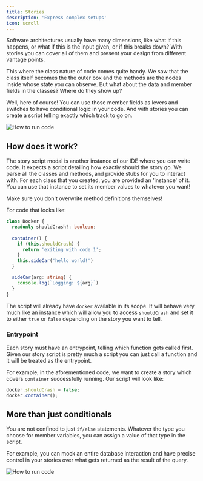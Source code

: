 ```yaml
---
title: Stories
description: 'Express complex setups'
icon: scroll
---
```


Software architectures usually have many dimensions, like what if this happens, or what if this is the input given, or if this breaks down?
With stories you can cover all of them and present your design from different vantage points.

This where the class nature of code comes quite handy. We saw that the class itself becomes the the outer box and the methods are the
nodes inside whose state you can observe. But what about the data and member fields in the classes? Where do they show up?

Well, here of course! You can use those member fields as levers and switches to have conditional logic in your code. And with stories you can
create a script telling exactly which track to go on.

<Frame>
  <img
    className="hidden dark:block"
    src="https://cdn.statically.io/img/raw.githubusercontent.com/iostreamer-X/public/main/stories.gif"
    alt="How to run code"
  />
</Frame>

## How does it work?

The story script modal is another instance of our IDE where you can write code. It expects a script detailing how exactly should the story go.
We parse all the classes and methods, and provide stubs for you to interact with. For each class that you created, you are provided an 'instance' of it.
You can use that instance to set its member values to whatever you want!

<Warning>Make sure you don't overwrite method definitions themselves!</Warning>

For code that looks like:
```typescript docker-demo.ts
class Docker {
  readonly shouldCrash?: boolean;
  
  container() {
    if (this.shouldCrash) {
      return 'exiting with code 1';
    }
    this.sideCar('hello world!')
  }

  sideCar(arg: string) {
    console.log(`Logging: ${arg}`)
  }
}
```

The script will already have `docker` available in its scope. It will behave very much like an instance which
will allow you to access `shouldCrash` and set it to either `true` or `false` depending on the story you want to tell.

### Entrypoint

Each story must have an entrypoint, telling which function gets called first. Given our story script is pretty much a script
you can just call a function and it will be treated as the entrypoint. 

For example, in the aforementioned code, we want to create a story which covers `container` successfully running. Our script will look like:
```typescript
docker.shouldCrash = false;
docker.container();
```

## More than just conditionals

You are not confined to just `if/else` statements. Whatever the type you choose for member variables, you can assign a value of that type in the script.

For example, you can mock an entire database interaction and have precise control in your stories over what gets returned as the result of the query.

<Frame>
  <img
    className="hidden dark:block"
    src="https://cdn.statically.io/img/raw.githubusercontent.com/iostreamer-X/public/main/script.gif"
    alt="How to run code"
  />
</Frame>


